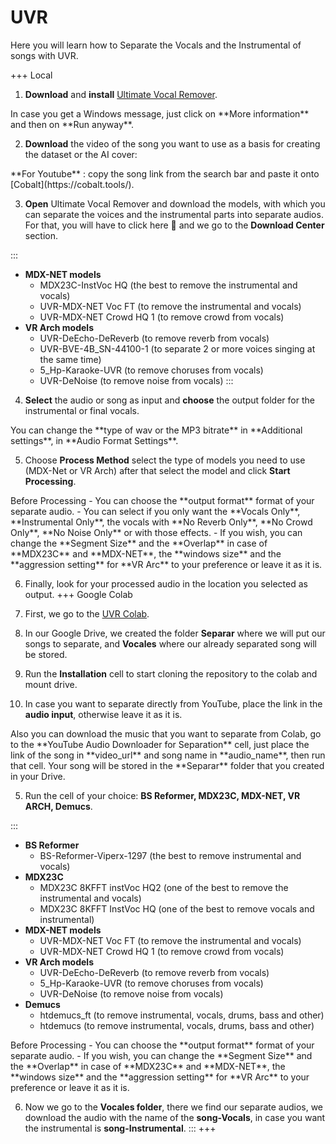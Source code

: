 # UVR

Here you will learn how to Separate the Vocals and the Instrumental of songs with UVR.

+++ Local
1. **Download** and **install** [Ultimate Vocal Remover](https://github.com/Anjok07/ultimatevocalremovergui/releases/tag/v5.6).

 
<Callout type="info" emoji="ℹ️">
  In case you get a Windows message, just click on **More information** and then on **Run anyway**.
</Callout>

2. **Download** the video of the song you want to use as a basis for creating the dataset or the AI cover:

<Callout emoji="👾">
  **For Youtube** : copy the song link from the search bar and paste it onto [Cobalt](https://cobalt.tools/).
</Callout>

3. **Open** Ultimate Vocal Remover and download the models, with which you can separate the voices and the instrumental parts into separate audios. For that, you will have to click here :wrench: and we go to the **Download Center** section.

:::

- **MDX-NET models**
  - MDX23C-InstVoc HQ (the best to remove the instrumental and vocals)
  - UVR-MDX-NET Voc FT (to remove the instrumental and vocals)
  - UVR-MDX-NET Crowd HQ 1 (to remove crowd from vocals)
- **VR Arch models**
  - UVR-DeEcho-DeReverb (to remove reverb from vocals)
  - UVR-BVE-4B_SN-44100-1 (to separate 2 or more voices singing at the same time)
  - 5_Hp-Karaoke-UVR (to remove choruses from vocals)
  - UVR-DeNoise (to remove noise from vocals)
:::

4. **Select** the audio or song as input and **choose** the output folder for the instrumental or final vocals.

<Callout type="info" emoji="ℹ️">
  You can change the **type of wav or the MP3 bitrate** in **Additional settings**, in **Audio Format Settings**.
</Callout>

5. Choose **Process Method** select the type of models you need to use (MDX-Net or VR Arch) after that select the model and click **Start Processing**. 

<Callout type="info" emoji="ℹ️">
Before Processing
- You can choose the **output format** format of your separate audio.
- You can select if you only want the **Vocals Only**, **Instrumental Only**, the vocals with **No Reverb Only**, **No Crowd Only**, **No Noise Only** or with those effects.
- If you wish, you can change the **Segment Size** and the **Overlap** in case of **MDX23C** and **MDX-NET**, the **windows size** and the **aggression setting** for **VR Arc** to your preference or leave it as it is.
</Callout>

6. Finally, look for your processed audio in the location you selected as output.
+++ Google Colab
1. First, we go to the [UVR Colab](https://colab.research.google.com/github/Eddycrack864/UVR5-NO-UI/blob/main/UVR5_NO_UI.ipynb).

2. In our Google Drive, we created the folder **Separar** where we will put our songs to separate, and **Vocales** where our already separated song will be stored.

3. Run the **Installation** cell to start cloning the repository to the colab and mount drive.

4. In case you want to separate directly from YouTube, place the link in the **audio input**, otherwise leave it as it is.

<Callout type="info" emoji="ℹ️">
  Also you can download the music that you want to separate from Colab, go to the **YouTube Audio Downloader for Separation** cell, just place the link of the song in **video_url** and song name in **audio_name**, then run that cell. Your song will be stored in the **Separar** folder that you created in your Drive.
</Callout>

5. Run the cell of your choice: **BS Reformer, MDX23C, MDX-NET, VR ARCH, Demucs**.

:::

- **BS Reformer**
  - BS-Reformer-Viperx-1297 (the best to remove instrumental and vocals)
- **MDX23C**
  - MDX23C 8KFFT instVoc HQ2 (one of the best to remove the instrumental and vocals)
  - MDX23C 8KFFT InstVoc HQ (one of the best to remove vocals and instrumental)
- **MDX-NET models**
  - UVR-MDX-NET Voc FT (to remove the instrumental and vocals)
  - UVR-MDX-NET Crowd HQ 1 (to remove crowd from vocals)
- **VR Arch models**
  - UVR-DeEcho-DeReverb (to remove reverb from vocals)
  - 5_Hp-Karaoke-UVR (to remove choruses from vocals)
  - UVR-DeNoise (to remove noise from vocals)
- **Demucs**
  - htdemucs_ft (to remove instrumental, vocals, drums, bass and other)
  - htdemucs (to remove instrumental, vocals, drums, bass and other)

<Callout type="info" emoji="ℹ️">
Before Processing
- You can choose the **output format** format of your separate audio.
- If you wish, you can change the **Segment Size** and the **Overlap** in case of **MDX23C** and **MDX-NET**, the **windows size** and the **aggression setting** for **VR Arc** to your preference or leave it as it is.
</Callout>

6. Now we go to the **Vocales folder**, there we find our separate audios, we download the audio with the name of the **song-Vocals**, in case you want the instrumental is **song-Instrumental**.
:::
+++ 
